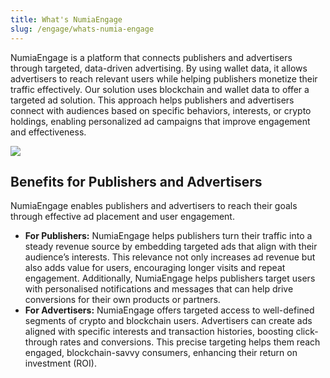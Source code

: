 ```yaml
---
title: What's NumiaEngage
slug: /engage/whats-numia-engage
---
```


NumiaEngage is a platform that connects publishers and advertisers through targeted, data-driven advertising. By using wallet data, it allows advertisers to reach relevant users while helping publishers monetize their traffic effectively.
Our solution uses blockchain and wallet data to offer a targeted ad solution. This approach helps publishers and advertisers connect with audiences based on specific behaviors, interests, or crypto holdings, enabling personalized ad campaigns that improve engagement and effectiveness.

<Image 
  src="/media/overview-banner-light.svg" 
  srcDark="/media/overview-banner-dark.svg" 
/>

## Benefits for Publishers and Advertisers
NumiaEngage enables publishers and advertisers to reach their goals through effective ad placement and user engagement.
- **For Publishers:** NumiaEngage helps publishers turn their traffic into a steady revenue source by embedding targeted ads that align with their audience’s interests. This relevance not only increases ad revenue but also adds value for users, encouraging longer visits and repeat engagement. Additionally, NumiaEngage helps publishers target users with personalised notifications and messages that can help drive conversions for their own products or partners. 
- **For Advertisers:** NumiaEngage offers targeted access to well-defined segments of crypto and blockchain users. Advertisers can create ads aligned with specific interests and transaction histories, boosting click-through rates and conversions. This precise targeting helps them reach engaged, blockchain-savvy consumers, enhancing their return on investment (ROI).